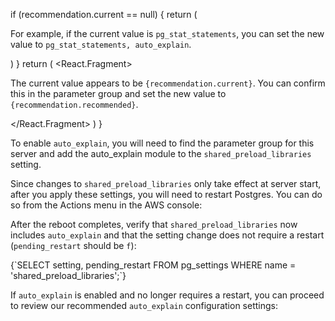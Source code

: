 

   if (recommendation.current == null) {
      return (
         <p>
            For example, if the current value is <code>pg_stat_statements</code>,
            you can set the new value to <code>pg_stat_statements, auto_explain</code>.
         </p>
      )
   }
   return (
      <React.Fragment>
         <p>
            The current value appears to be <code>{recommendation.current}</code>.
            You can confirm this in the parameter group and set the new value to
            <code>{recommendation.recommended}</code>.
         </p>
      </React.Fragment>
   )
}

To enable `auto_explain`, you will need to find the parameter group for this server and
add the auto_explain module to the `shared_preload_libraries` setting.

<SPLRecommendation recommendation={props.splRecommendation} />

Since changes to `shared_preload_libraries` only take effect at server start, after you apply
these settings, you will need to restart Postgres. You can do so from the Actions menu in the
AWS console:

<ImgRDSReboot />

After the reboot completes, verify that `shared_preload_libraries` now includes `auto_explain`
and that the setting change does not require a restart (`pending_restart` should be `f`):

<CodeBlock language="sql">
{`SELECT setting, pending_restart FROM pg_settings WHERE name = 'shared_preload_libraries';`}
</CodeBlock>

If `auto_explain` is enabled and no longer requires a restart, you can proceed to
review our recommended `auto_explain` configuration settings:

